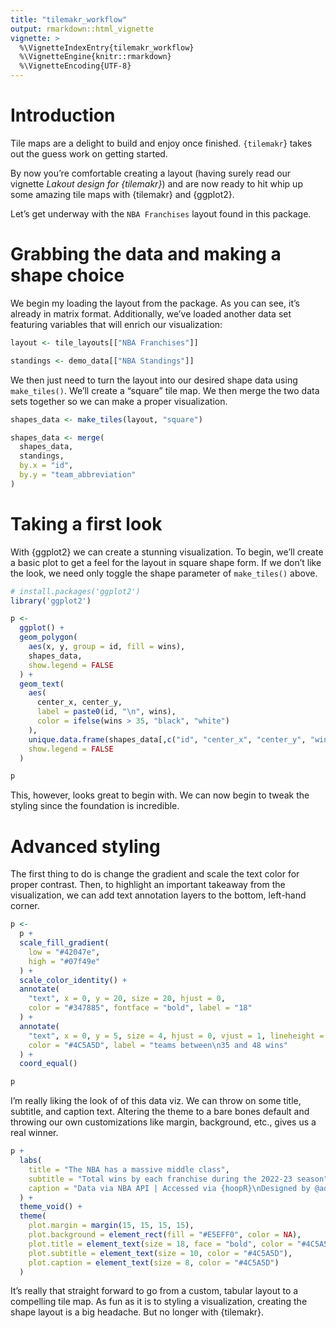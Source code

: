 ```yaml
---
title: "tilemakr_workflow"
output: rmarkdown::html_vignette
vignette: >
  %\VignetteIndexEntry{tilemakr_workflow}
  %\VignetteEngine{knitr::rmarkdown}
  %\VignetteEncoding{UTF-8}
---
```


# Introduction

Tile maps are a delight to build and enjoy once finished. `{tilemakr`} takes out the guess work on getting started.

By now you're comfortable creating a layout (having surely read our vignette *Lakout design for {tilemakr}*) and are now ready to hit whip up some amazing tile maps with {tilemakr} and {ggplot2}. 

Let's get underway with the `NBA Franchises` layout found in this package.


# Grabbing the data and making a shape choice

We begin my loading the layout from the package. As you can see, it's already in matrix format. Additionally, we've loaded another data set featuring variables that will enrich our visualization:

```r
layout <- tile_layouts[["NBA Franchises"]]

standings <- demo_data[["NBA Standings"]]
```

We then just need to turn the layout into our desired shape data using `make_tiles()`. We'll create a "square" tile map. We then merge the two data sets together so we can make a proper visualization.

```r
shapes_data <- make_tiles(layout, "square")

shapes_data <- merge(
  shapes_data, 
  standings,
  by.x = "id", 
  by.y = "team_abbreviation"
)
```


# Taking a first look

With {ggplot2} we can create a stunning visualization. To begin, we'll create a basic plot to get a feel for the layout in square shape form. If we don't like the look, we need only toggle the shape parameter of `make_tiles()` above.

```r
# install.packages('ggplot2')
library('ggplot2')

p <- 
  ggplot() +
  geom_polygon(
    aes(x, y, group = id, fill = wins), 
    shapes_data, 
    show.legend = FALSE
  ) +
  geom_text(
    aes(
      center_x, center_y, 
      label = paste0(id, "\n", wins), 
      color = ifelse(wins > 35, "black", "white")
    ), 
    unique.data.frame(shapes_data[,c("id", "center_x", "center_y", "wins")]),
    show.legend = FALSE
  )

p

```

This, however, looks great to begin with. We can now begin to tweak the styling since the foundation is incredible.

# Advanced styling

The first thing to do is change the gradient and scale the text color for proper contrast. Then, to highlight an important takeaway from the visualization, we can add text annotation layers to the bottom, left-hand corner. 

```r
p <- 
  p +
  scale_fill_gradient(
    low = "#42047e", 
    high = "#07f49e"
  ) +
  scale_color_identity() +
  annotate(
    "text", x = 0, y = 20, size = 20, hjust = 0, 
    color = "#347885", fontface = "bold", label = "18"
  ) +
  annotate(
    "text", x = 0, y = 5, size = 4, hjust = 0, vjust = 1, lineheight = 0.8, 
    color = "#4C5A5D", label = "teams between\n35 and 48 wins"
  ) +
  coord_equal()

p

```

I'm really liking the look of of this data viz. We can throw on some title, subtitle, and caption text. Altering the theme to a bare bones default and throwing our own customizations like margin, background, etc., gives us a real winner.

```r
p +
  labs(
    title = "The NBA has a massive middle class", 
    subtitle = "Total wins by each franchise during the 2022-23 season", 
    caption = "Data via NBA API | Accessed via {hoopR}\nDesigned by @adam_bushman using {tilemakr}"
  ) +
  theme_void() +
  theme(
    plot.margin = margin(15, 15, 15, 15), 
    plot.background = element_rect(fill = "#E5EFF0", color = NA), 
    plot.title = element_text(size = 18, face = "bold", color = "#4C5A5D"), 
    plot.subtitle = element_text(size = 10, color = "#4C5A5D"), 
    plot.caption = element_text(size = 8, color = "#4C5A5D")
  )

```

It's really that straight forward to go from a custom, tabular layout to a compelling tile map. As fun as it is to styling a visualization, creating the shape layout is a big headache. But no longer with {tilemakr}.

